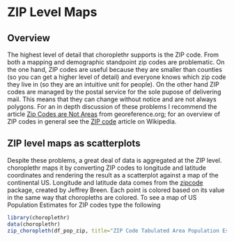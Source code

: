 <!--
  %\VignetteEngine{knitr}
%\VignetteIndexEntry{f) ZIP Level Maps}
-->
  
ZIP Level Maps
========================================================

## Overview

The highest level of detail that choroplethr supports is the ZIP code. From both a mapping and demographic standpoint zip codes are problematic. On the one hand, ZIP codes are useful because they are smaller than counties (so you can get a higher level of detail) and everyone knows which zip code they live in (so they are an intuitive unit for people). On the other hand ZIP codes are managed by the postal service for the sole pupose of delivering mail. This means that they can change without notice and are not always polygons. For an in depth discussion of these problems I recommend the article [Zip Codes are Not Areas](http://www.georeference.org/doc/zip_codes_are_not_areas.htm) from georeference.org; for an overview of ZIP codes in general see the [ZIP code](http://en.wikipedia.org/wiki/ZIP_code) article on Wikipedia.

## ZIP level maps as scatterplots

Despite these problems, a great deal of data is aggregated at the ZIP level.  choroplethr maps it by converting ZIP codes to longitude and latitude coordinates and rendering the result as a scatterplot against a map of the continental US. Longitude and latitude data comes from the [zipcode](http://cran.r-project.org/web/packages/zipcode/index.html) package, created by Jeffrey Breen. Each point is colored based on its value in the same way that choropleths are colored. To see a map of US Population Estimates for ZIP codes type the following

```r
library(choroplethr)
data(choroplethr)
zip_choropleth(df_pop_zip, title="ZIP Code Tabulated Area Population Estimates, 2012")
```